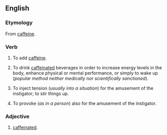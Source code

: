 ==English==

===Etymology===
From [[caffeine]].

===Verb===
{{en-verb|caffeinat|es}}

# To add [[caffeine]].
# {{slang}} To drink [[caffeinated]] beverages in order to increase energy levels in the body, enhance physical or mental performance, or simply to wake up (''popular method neither medically nor scientifically sanctioned'').
# {{slang}} To inject tension (''usually into a situation'') for the amusement of the instigator; to stir things up.
# {{slang}} To provoke (''as in a person'') also for the amusement of the instigator.

===Adjective===
# [[caffeinated]].